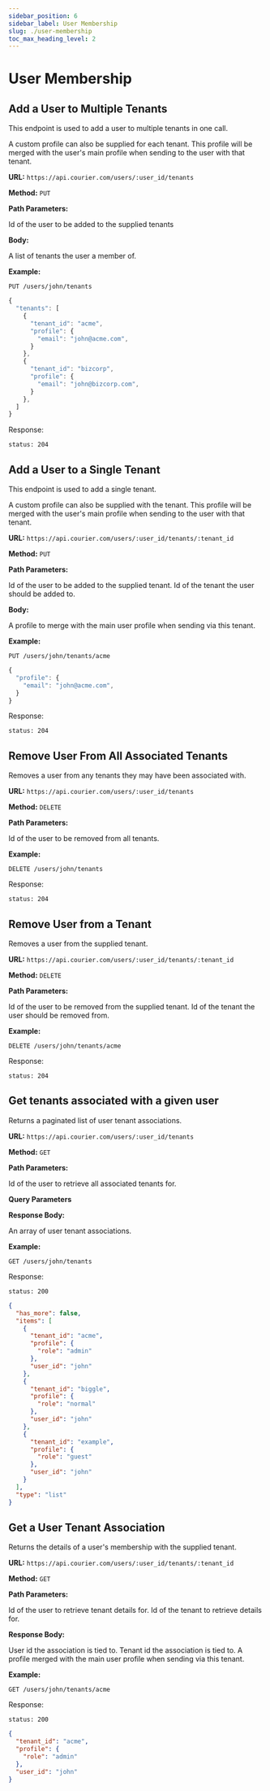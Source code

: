 ```yaml
---
sidebar_position: 6
sidebar_label: User Membership
slug: ./user-membership
toc_max_heading_level: 2
---
```



# User Membership

## Add a User to Multiple Tenants

This endpoint is used to add a user to multiple tenants in one call.

A custom profile can also be supplied for each tenant. This profile will be merged with the user's main profile when sending to the user with that tenant.

**URL:** `https://api.courier.com/users/:user_id/tenants`

**Method:** `PUT`

**Path Parameters:**

<Params>
  <Param name="user_id" type="string" required>
    Id of the user to be added to the supplied tenants
  </Param>
</Params>

**Body:**

<Params>
  <Param name="tenants" type="UserTenantAssociation">
    A list of tenants the user a member of.
    <ChildParams name="user tenant association type">
      <UserTenantAssociation />
    </ChildParams>
  </Param>
</Params>

**Example:**

`PUT /users/john/tenants`

```js
{
  "tenants": [
    {
      "tenant_id": "acme",
      "profile": {
        "email": "john@acme.com",
      }
    },
    {
      "tenant_id": "bizcorp",
      "profile": {
        "email": "john@bizcorp.com",
      }
    },
  ]
}
```

Response:

```
status: 204
```

## Add a User to a Single Tenant

This endpoint is used to add a single tenant.

A custom profile can also be supplied with the tenant. This profile will be merged with the user's main profile when sending to the user with that tenant.

**URL:** `https://api.courier.com/users/:user_id/tenants/:tenant_id`

**Method:** `PUT`

**Path Parameters:**

<Params>
  <Param name="user_id" type="string" required>
    Id of the user to be added to the supplied tenant.
  </Param>
  <Param name="tenant_id" type="string" required>
    Id of the tenant the user should be added to.
  </Param>
</Params>

**Body:**

<Params>
  <Param name="profile" type="Profile">
    A profile to merge with the main user profile when sending via this tenant.
    <ChildParams name="profile type">
      <Profile />
    </ChildParams>
  </Param>
</Params>

**Example:**

`PUT /users/john/tenants/acme`

```js
{
  "profile": {
    "email": "john@acme.com",
  }
}
```

Response:

```
status: 204
```

## Remove User From All Associated Tenants

Removes a user from any tenants they may have been associated with.

**URL:** `https://api.courier.com/users/:user_id/tenants`

**Method:** `DELETE`

**Path Parameters:**

<Params>
  <Param name="user_id" type="string" required>
    Id of the user to be removed from all tenants.
  </Param>
</Params>

**Example:**

`DELETE /users/john/tenants`

Response:

```
status: 204
```

## Remove User from a Tenant

Removes a user from the supplied tenant.

**URL:** `https://api.courier.com/users/:user_id/tenants/:tenant_id`

**Method:** `DELETE`

**Path Parameters:**

<Params>
  <Param name="user_id" type="string" required>
    Id of the user to be removed from the supplied tenant.
  </Param>
  <Param name="tenant_id" type="string" required>
    Id of the tenant the user should be removed from.
  </Param>
</Params>

**Example:**

`DELETE /users/john/tenants/acme`

Response:

```
status: 204
```

## Get tenants associated with a given user

Returns a paginated list of user tenant associations.

**URL:** `https://api.courier.com/users/:user_id/tenants`

**Method:** `GET`

**Path Parameters:**

<Params>
  <Param name="user_id" type="string" required>
    Id of the user to retrieve all associated tenants for.
  </Param>
</Params>

**Query Parameters**

<PaginatedRequestQueryParams />

**Response Body:**

<PaginatedResponse type="array<UserTenantAssociation>">
  An array of user tenant associations.
  <ChildParams name="user tenant association type">
    <UserTenantAssociation />
  </ChildParams>
</PaginatedResponse>

**Example:**

`GET /users/john/tenants`

Response:

```
status: 200
```

```json
{
  "has_more": false,
  "items": [
    {
      "tenant_id": "acme",
      "profile": {
        "role": "admin"
      },
      "user_id": "john"
    },
    {
      "tenant_id": "biggle",
      "profile": {
        "role": "normal"
      },
      "user_id": "john"
    },
    {
      "tenant_id": "example",
      "profile": {
        "role": "guest"
      },
      "user_id": "john"
    }
  ],
  "type": "list"
}
```

## Get a User Tenant Association

Returns the details of a user's membership with the supplied tenant.

**URL:** `https://api.courier.com/users/:user_id/tenants/:tenant_id`

**Method:** `GET`

**Path Parameters:**

<Params>
  <Param name="user_id" type="string" required>
    Id of the user to retrieve tenant details for.
  </Param>
  <Param name="tenant_id" type="string" required>
    Id of the tenant to retrieve details for.
  </Param>
</Params>

**Response Body:**

<Params>
  <Param name="user_id" type="string" required>
    User id the association is tied to.
  </Param>
  <Param name="tenant_id" type="string" required>
    Tenant id the association is tied to.
  </Param>
  <Param name="profile" type="Profile">
    A profile merged with the main user profile when sending via this tenant.
    <ChildParams name="profile type">
      <Profile />
    </ChildParams>
  </Param>
</Params>

**Example:**

`GET /users/john/tenants/acme`

Response:

```
status: 200
```

```json
{
  "tenant_id": "acme",
  "profile": {
    "role": "admin"
  },
  "user_id": "john"
}
```
